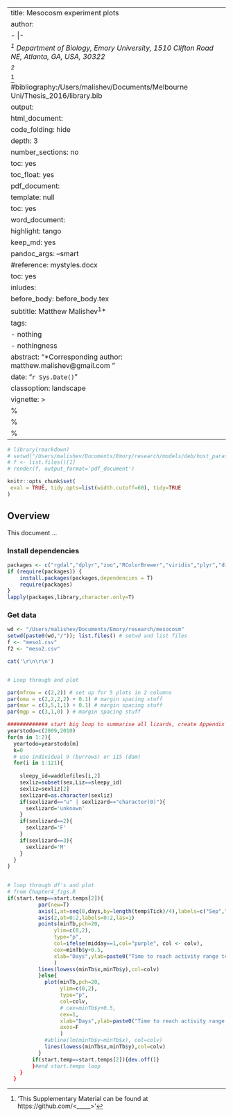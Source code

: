 ---
title: Mesocosm experiment plots
author: 
- |-
  _^1^ Department of Biology, Emory University, 1510 Clifton Road NE, Atlanta, GA, USA, 30322_
  _^2^ _
  ^['This Supplementary Material can be found at https://github.com/<_____>']
#bibliography:/Users/malishev/Documents/Melbourne Uni/Thesis_2016/library.bib
output:
  html_document:
    code_folding: hide
    depth: 3
    number_sections: no
    toc: yes
    toc_float: yes
  pdf_document:
    template: null
    toc: yes
  word_document:
    highlight: tango
    keep_md: yes
    pandoc_args: --smart
    #reference: mystyles.docx
    toc: yes
inludes:
  before_body: before_body.tex
subtitle: Matthew Malishev^1^*
tags:
- nothing
- nothingness
abstract: "*Corresponding author: matthew.malishev@gmail.com  \n"
date: "`r Sys.Date()`"
classoption: landscape
vignette: >
  %\VignetteIndexEntry{Waddleometer test: Comparison of observed and predicted (waddleometer) body activity, body temperature and body mass}
  %\VignetteEngine{knitr::rmarkdown}
  %\VignetteEncoding{UTF-8}
  ---

<script type="text/x-mathjax-config">
  MathJax.Hub.Config({ TeX: { equationNumbers: {autoNumber: "all"} } });
</script>


```r
# library(rmarkdown)
# setwd("/Users/malishev/Documents/Emory/research/models/deb/host_parasite/")
# f <- list.files()[1]
# render(f, output_format='pdf_document')
```

```r
knitr::opts_chunk$set(
 eval = TRUE, tidy.opts=list(width.cutoff=60), tidy=TRUE  
)
```


## Overview

This document ...  

### Install dependencies
```r
packages <- c("rgdal","dplyr","zoo","RColorBrewer","viridis","plyr","digitize","jpeg","devtools","imager","dplyr","ggplot2","ggridges","ggjoy","ggthemes","svDialogs","data.table","tibble","extrafont","sp")   
if (require(packages)) {
    install.packages(packages,dependencies = T)
    require(packages)
}
lapply(packages,library,character.only=T)
```

### Get data
```r
wd <- "/Users/malishev/Documents/Emory/research/mesocosm"     
setwd(paste0(wd,"/")); list.files() # setwd and list files
f <- "meso1.csv"
f2 <- "meso2.csv"
```



```r
cat('\r\n\r\n')


# Loop through and plot

par(mfrow = c(2,2)) # set up for 5 plots in 2 columns
par(oma = c(2,2,2,2) + 0.1) # margin spacing stuff
par(mar = c(3,5,1,1) + 0.1) # margin spacing stuff 
par(mgp = c(3,1,0) ) # margin spacing stuff

############# start big loop to summarise all lizards, create Appendix 1 figs ######################
yearstodo=c(2009,2010)
for(m in 1:2){
  yeartodo=yearstodo[m]
  k=0
  # use individual 9 (burrows) or 115 (dam)
  for(i in 1:121){
    
    sleepy_id=waddlefiles[i,2]
    sexliz=subset(sex,Liz==sleepy_id)
    sexliz=sexliz[2]
    sexlizard=as.character(sexliz)
    if(sexlizard=="u" | sexlizard=="character(0)"){
      sexlizard='unknown'
    }
    if(sexlizard==2){
      sexlizard='F'
    }
    if(sexlizard==3){
      sexlizard='M'
    }
  }
}
    
```
```r

# loop through df's and plot 
# from Chapter4_figs.R
if(start.temp==start.temps[2]){
          par(new=T)
          axis(1,at=seq(0,days,by=length(temp$Tick)/4),labels=c("Sep","Oct","Nov","Dec",""))
          axis(2,at=0:2,labels=0:2,las=1)
          points(minTb,pch=20,
               ylim=c(0,2),
               type="p",
               col=ifelse(midday==1,col="purple", col <- colv),
               cex=minTb$y+0.5, 
               xlab="Days",ylab=paste0("Time to reach activity range temperature (hours)")
               )
          lines(lowess(minTb$x,minTb$y),col=colv)
          }else{
            plot(minTb,pch=20,
                 ylim=c(0,2),
                 type="p",
                 col=colv,
                 # cex=minTb$y+0.5,
                 cex=1,
                 xlab="Days",ylab=paste0("Time to reach activity range temperature (hours)"),
                 axes=F
                 )
            #abline(lm(minTb$y~minTb$x), col=colv) 
            lines(lowess(minTb$x,minTb$y),col=colv)
          }
        if(start.temp==start.temps[2]){dev.off()}
        }#end start.temps loop
    }
  }
```

